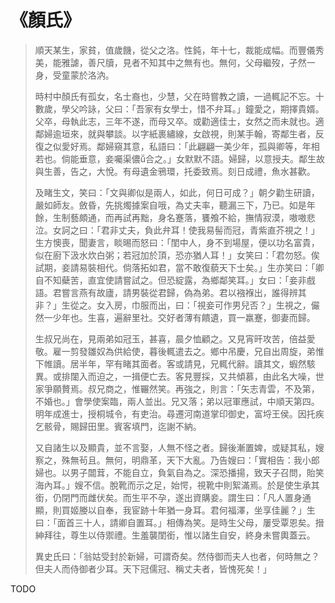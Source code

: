 # 《顏氏》

> 順天某生，家貧，值歲饑，從父之洛。性鈍，年十七，裁能成幅。而豐儀秀美，能雅謔，善尺牘，見者不知其中之無有也。無何，父母繼歿，孑然一身，受童蒙於洛汭。
>
> 時村中顏氏有孤女，名士裔也，少慧，父在時嘗教之讀，一過輒記不忘。十數歲，學父吟詠，父曰：「吾家有女學士，惜不弁耳。」鐘愛之，期擇貴婿。父卒，母執此志，三年不遂，而母又卒。或勸適佳士，女然之而未就也。適鄰婦逾垣來，就與攀談。以字紙裹繡線，女啟視，則某手翰，寄鄰生者，反復之似愛好焉。鄰婦窺其意，私語曰：「此翩翩一美少年，孤與卿等，年相若也。倘能垂意，妾囑渠儂合之。」女默默不語。婦歸，以意授夫。鄰生故與生善，告之，大悅。有母遺金鴉環，托委致焉。刻日成禮，魚水甚歡。
>
> 及睹生文，笑曰：「文與卿似是兩人，如此，何日可成？」朝夕勸生研讀，嚴如師友。斂昏，先挑燭據案自哦，為丈夫率，聽漏三下，乃已。如是年餘，生制藝頗通，而再試再黜，身名蹇落，饔飧不給，撫情寂漠，嗷嗷悲泣。女訶之曰：「君非丈夫，負此弁耳！使我易髻而冠，青紫直芥視之！」生方懊喪，聞妻言，睒晹而怒曰：「閨中人，身不到場屋，便以功名富貴，似在廚下汲水炊白粥；若冠加於頂，恐亦猶人耳！」女笑曰：「君勿怒。俟試期，妾請易裝相代。倘落拓如君，當不敢復藐天下士矣。」生亦笑曰：「卿自不知蘗苦，直宜使請嘗試之。但恐綻露，為鄉鄰笑耳。」女曰：「妾非戲語。君嘗言燕有故廬，請男裝從君歸，偽為弟。君以襁褓出，誰得辨其非？」生從之。女入房，巾服而出，曰：「視妾可作男兒否？」生視之，儼然一少年也。生喜，遍辭里社。交好者薄有饋遺，買一羸蹇，御妻而歸。
>
> 生叔兄尚在，見兩弟如冠玉，甚喜，晨夕恤顧之。又見宵旰攻苦，倍益愛敬。雇一剪發雛奴為供給使，暮後輒遣去之。鄉中吊慶，兄自出周旋，弟惟下帷讀。居半年，罕有睹其面者。客或請見，兄輒代辭。讀其文，蝦然駭異。或排闥入而迫之，一揖便亡去。客見豐採，又共傾慕，由此名大噪，世家爭願贅焉。叔兄商之，惟囅然笑。再強之，則言：「矢志青雲，不及第，不婚也。」會學使案臨，兩人並出。兄又落；弟以冠軍應試，中順天第四。明年成進士，授桐城令，有吏治。尋遷河南道掌印御史，富埒王侯。因托疾乞骸骨，賜歸田里。賓客填門，迄謝不納。
>
> 又自諸生以及顯貴，並不言娶，人無不怪之者。歸後漸置婢，或疑其私，嫂察之，殊無茍且。無何，明鼎革，天下大亂。乃告嫂曰：「實相告：我小郎婦也。以男子闒茸，不能自立，負氣自為之。深恐播揚，致天子召問，貽笑海內耳。」嫂不信。脫靴而示之足，始愕，視靴中則絮滿焉。於是使生承其銜，仍閉門而雌伏矣。而生平不孕，遂出資購妾。謂生曰：「凡人置身通顯，則買姬媵以自奉，我宦跡十年猶一身耳。君何福澤，坐享佳麗？」生曰：「面首三十人，請卿自置耳。」相傳為笑。是時生父母，屢受覃恩矣。搢紳拜往，尊生以侍禦禮。生羞襲閨銜，惟以諸生自安，終身未嘗輿蓋云。
>
> 異史氏曰：「翁姑受封於新婦，可謂奇矣。然侍御而夫人也者，何時無之？但夫人而侍御者少耳。天下冠儒冠、稱丈夫者，皆愧死矣！」

TODO
